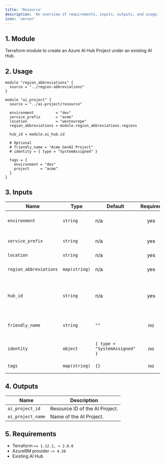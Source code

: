 ```yaml
---
title: 'Resource'
description: 'An overview of requirements, inputs, outputs, and usage.'
icon: 'server'
---
```


## 1. Module
Terraform module to create an Azure AI Hub Project under an existing AI Hub.

## 2. Usage
```hcl
module "region_abbreviations" {
  source = "../region-abbreviations"
}

module "ai_project" {
  source = "../ai-project/resource"

  environment          = "dev"
  service_prefix       = "acme"
  location             = "westeurope"
  region_abbreviations = module.region_abbreviations.regions

  hub_id = module.ai_hub.id

  # Optional
  # friendly_name = "Acme GenAI Project"
  # identity = { type = "SystemAssigned" }

  tags = {
    environment = "dev"
    project     = "acme"
  }
}
```

## 3. Inputs
| Name | Type | Default | Required | Description |
|------|------|---------|:--------:|-------------|
| `environment` | `string` | n/a | yes | Environment project (dev, qua or prd). |
| `service_prefix` | `string` | n/a | yes | Prefix or name of the project. |
| `location` | `string` | n/a | yes | Azure region. |
| `region_abbreviations` | `map(string)` | n/a | yes | Map of Azure locations to abbreviations. |
| `hub_id` | `string` | n/a | yes | Resource ID of the parent AI Hub to attach the project to. |
| `friendly_name` | `string` | `""` | no | Optional display name for the project. |
| `identity` | `object` | `{ type = "SystemAssigned" }` | no | Managed identity configuration. |
| `tags` | `map(string)` | `{}` | no | Tags to apply to the project. |

## 4. Outputs
| Name | Description |
|------|-------------|
| `ai_project_id` | Resource ID of the AI Project. |
| `ai_project_name` | Name of the AI Project. |

## 5. Requirements
- Terraform `>= 1.12.1, < 2.0.0`
- AzureRM provider `~> 4.38`
- Existing AI Hub


